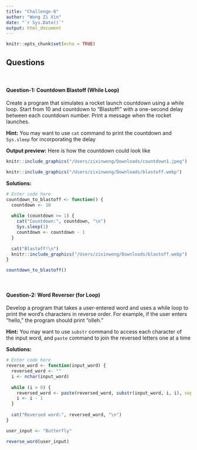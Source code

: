 ```yaml
---
title: "Challenge-6"
author: "Wong Zi Xin"
date: "`r Sys.Date()`"
output: html_document
---
```


```r
knitr::opts_chunk$set(echo = TRUE)
```

## Questions
<br>

#### Question-1: Countdown Blastoff (While Loop)

Create a program that simulates a rocket launch countdown using a while loop. Start from 10 and countdown to "Blastoff!" with a one-second delay between each countdown number. Print a message when the rocket launches.

**Hint:** You may want to use `cat` command to print the countdown and `Sys.sleep` for incorporating the delay

**Output preview:** Here is how the countdown could look like 

```r
knitr::include_graphics("/Users/zixinwong/Downloads/countdown1.jpeg")
```

```r
knitr::include_graphics("/Users/zixinwong/Downloads/blastoff.webp")
```

**Solutions:**

```r
# Enter code here
countdown_to_blastoff <- function() {
  countdown <- 10
  
  while (countdown >= 1) {
    cat("Countdown:", countdown, "\n")
    Sys.sleep(1)  
    countdown <- countdown - 1
  }
  
  cat("Blastoff!\n")
  knitr::include_graphics("/Users/zixinwong/Downloads/blastoff.webp")
}

countdown_to_blastoff()
```
<br>

#### Question-2: Word Reverser (for Loop)

Develop a program that takes a user-entered word and uses a while loop to print the word's characters in reverse order. For example, if the user enters "hello," the program should print "olleh."

**Hint:** You may want to use `substr` command to access each character of the input word, and `paste` command to join the reversed letters one at a time

**Solutions:** 

```r
# Enter code here
reverse_word <- function(input_word) {
  reversed_word <- "" 
  i <- nchar(input_word)  
  
  while (i > 0) {
    reversed_word <- paste(reversed_word, substr(input_word, i, i), sep = "")
    i <- i - 1
  }
  
  cat("Reversed word:", reversed_word, "\n")
}

user_input <- "Butterfly"

reverse_word(user_input)
```
<br>
